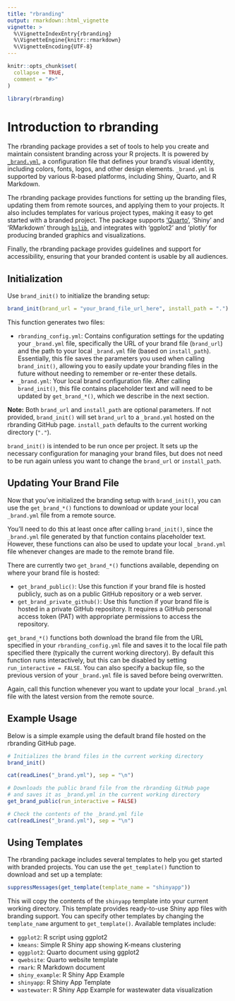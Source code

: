 ```yaml
---
title: "rbranding"
output: rmarkdown::html_vignette
vignette: >
  %\VignetteIndexEntry{rbranding}
  %\VignetteEngine{knitr::rmarkdown}
  %\VignetteEncoding{UTF-8}
---
```


```r
knitr::opts_chunk$set(
  collapse = TRUE,
  comment = "#>"
)
```

```r
library(rbranding)
```

# Introduction to rbranding

The rbranding package provides a set of tools to help you create and maintain consistent branding across your R projects. It is powered by [`_brand.yml`](https://posit-dev.github.io/brand-yml/), a configuration file that defines your brand's visual identity, including colors, fonts, logos, and other design elements. `_brand.yml` is supported by various R-based platforms, including Shiny, Quarto, and R Markdown.

The rbranding package provides functions for setting up the branding files, updating them from remote sources, and applying them to your projects. It also includes templates for various project types, making it easy to get started with a branded project. The package supports ['Quarto'](https://quarto.org/docs/authoring/brand.html), 'Shiny' and 'RMarkdown' through [`bslib`](https://pkgs.rstudio.com/bslib/articles/brand-yml/index.html), and integrates with 'ggplot2' and 'plotly' for producing branded graphics and visualizations.

Finally, the rbranding package provides guidelines and support for accessibility, ensuring that your branded content is usable by all audiences.

## Initialization

Use `brand_init()` to initialize the branding setup:

``` r
brand_init(brand_url = "your_brand_file_url_here", install_path = ".")
```

This function generates two files:

- `rbranding_config.yml`: Contains configuration settings for the updating your `_brand.yml` file, specifically the URL of your brand file (`brand_url`) and the path to your local `_brand.yml` file (based on `install_path`). Essentially, this file saves the parameters you used when calling `brand_init()`, allowing you to easily update your branding files in the future without needing to remember or re-enter these details.
- `_brand.yml`: Your local brand configuration file. After calling `brand_init()`, this file contains placeholder text and will need to be updated by `get_brand_*()`, which we describe in the next section.

**Note:** Both `brand_url` and `install_path` are optional parameters. If not provided, `brand_init()` will set `brand_url` to a `_brand.yml` hosted on the rbranding GitHub page. `install_path` defaults to the current working directory (`"."`).

`brand_init()` is intended to be run once per project. It sets up the necessary configuration for managing your brand files, but does not need to be run again unless you want to change the `brand_url` or `install_path`.


## Updating Your Brand File

Now that you've initialized the branding setup with `brand_init()`, you can use the `get_brand_*()` functions to download or update your local `_brand.yml` file from a remote source.

You'll need to do this at least once after calling `brand_init()`, since the `_brand.yml` file generated by that function contains placeholder text. However, these functions can also be used to update your local `_brand.yml` file whenever changes are made to the remote brand file.

There are currently two `get_brand_*()` functions available, depending on where your brand file is hosted:

- `get_brand_public()`: Use this function if your brand file is hosted publicly, such as on a public GitHub repository or a web server.
- `get_brand_private_github()`: Use this function if your brand file is hosted in a private GitHub repository. It requires a GitHub personal access token (PAT) with appropriate permissions to access the repository.

`get_brand_*()` functions both download the brand file from the URL specified in your `rbranding_config.yml` file and saves it to the local file path specified there (typically the current working directory). By default this function runs interactively, but this can be disabled by setting `run_interactive = FALSE`. You can also specify a backup file, so the previous version of your `_brand.yml` file is saved before being overwritten.

Again, call this function whenever you want to update your local `_brand.yml` file with the latest version from the remote source.

## Example Usage

Below is a simple example using the default brand file hosted on the rbranding GitHub page.

```r
# Initializes the brand files in the current working directory
brand_init()

cat(readLines("_brand.yml"), sep = "\n")

# Downloads the public brand file from the rbranding GitHub page
# and saves it as _brand.yml in the current working directory
get_brand_public(run_interactive = FALSE)

# Check the contents of the _brand.yml file
cat(readLines("_brand.yml"), sep = "\n")
```

## Using Templates

The rbranding package includes several templates to help you get started with branded projects. You can use the `get_template()` function to download and set up a template:

```r
suppressMessages(get_template(template_name = "shinyapp"))
```

This will copy the contents of the `shinyapp` template into your current working directory. This template provides ready-to-use Shiny app files with branding support. You can specify other templates by changing the `template_name` argument to `get_template()`. Available templates include:

- `ggplot2`: R script using ggplot2
- `kmeans`: Simple R Shiny app showing K-means clustering
- `qggplot2`: Quarto document using ggplot2
- `qwebsite`: Quarto website template
- `rmark`: R Markdown document
- `shiny_example`: R Shiny App Example
- `shinyapp`: R Shiny App Template
- `wastewater`: R Shiny App Example for wastewater data visualization

